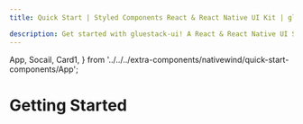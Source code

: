 ```yaml
---
title: Quick Start | Styled Components React & React Native UI Kit | gluestack-UI

description: Get started with gluestack-ui! A React & React Native UI Starter Kit with Styled Components, powerful styling for seamless development. Start building now!
---
```



<Meta title="with-nativewind/Home/Overview/Quick Start" />


  App,
  Socail,
  Card1,
} from '../../../extra-components/nativewind/quick-start-components/App';

# Getting Started

<Card1 />
<App />
<Socail />

